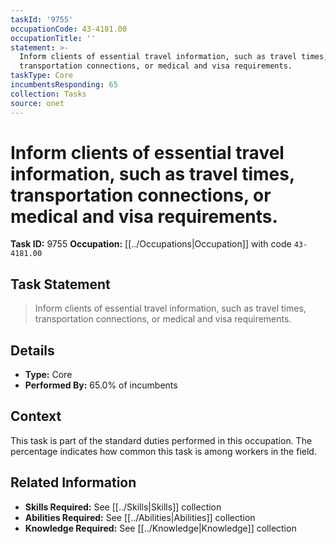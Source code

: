 ```yaml
---
taskId: '9755'
occupationCode: 43-4181.00
occupationTitle: ''
statement: >-
  Inform clients of essential travel information, such as travel times,
  transportation connections, or medical and visa requirements.
taskType: Core
incumbentsResponding: 65
collection: Tasks
source: onet
---
```

# Inform clients of essential travel information, such as travel times, transportation connections, or medical and visa requirements.

**Task ID:** 9755
**Occupation:** [[../Occupations|Occupation]] with code `43-4181.00`

## Task Statement

> Inform clients of essential travel information, such as travel times, transportation connections, or medical and visa requirements.

## Details

- **Type:** Core
- **Performed By:** 65.0% of incumbents

## Context

This task is part of the standard duties performed in this occupation. The percentage indicates how common this task is among workers in the field.

## Related Information

- **Skills Required:** See [[../Skills|Skills]] collection
- **Abilities Required:** See [[../Abilities|Abilities]] collection
- **Knowledge Required:** See [[../Knowledge|Knowledge]] collection

